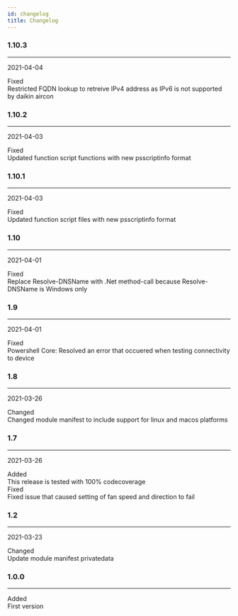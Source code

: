 ```yaml
---
id: changelog
title: Changelog
---
```



### 1.10.3
___
2021-04-04

<div class="container">
<div class="row">
<div class="col col--2"><span class="badge badge--info">Fixed</span></div>
<div class="col">Restricted FQDN lookup to retreive IPv4 address as IPv6 is not supported by daikin aircon</div>
</div>
</div>


### 1.10.2
___
2021-04-03

<div class="container">
<div class="row">
<div class="col col--2"><span class="badge badge--info">Fixed</span></div>
<div class="col">Updated function script functions with new psscriptinfo format</div>
</div>
</div>


### 1.10.1
___
2021-04-03

<div class="container">
<div class="row">
<div class="col col--2"><span class="badge badge--info">Fixed</span></div>
<div class="col">Updated function script files with new psscriptinfo format</div>
</div>
</div>


### 1.10
___
2021-04-01

<div class="container">
<div class="row">
<div class="col col--2"><span class="badge badge--info">Fixed</span></div>
<div class="col">Replace Resolve-DNSName with .Net method-call because Resolve-DNSName is Windows only</div>
</div>
</div>


### 1.9
___
2021-04-01

<div class="container">
<div class="row">
<div class="col col--2"><span class="badge badge--info">Fixed</span></div>
<div class="col">Powershell Core: Resolved an error that occuered when testing connectivity to device</div>
</div>
</div>


### 1.8
___
2021-03-26

<div class="container">
<div class="row">
<div class="col col--2"><span class="badge badge--secondary">Changed</span></div>
<div class="col">Changed module manifest to include support for linux and macos platforms</div>
</div>
</div>


### 1.7
___
2021-03-26

<div class="container">
<div class="row">
<div class="col col--2"><span class="badge badge--success">Added</span></div>
<div class="col">This release is tested with 100% codecoverage</div>
</div>
<div class="row">
<div class="col col--2"><span class="badge badge--info">Fixed</span></div>
<div class="col">Fixed issue that caused setting of fan speed and direction to fail</div>
</div>
</div>


### 1.2
___
2021-03-23

<div class="container">
<div class="row">
<div class="col col--2"><span class="badge badge--secondary">Changed</span></div>
<div class="col">Update module manifest privatedata</div>
</div>
</div>


### 1.0.0
___


<div class="container">
<div class="row">
<div class="col col--2"><span class="badge badge--success">Added</span></div>
<div class="col">First version</div>
</div>
</div>

